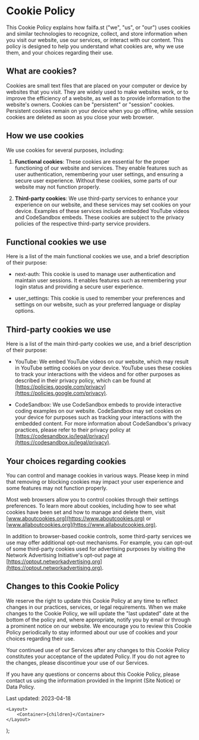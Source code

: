 
# Cookie Policy

This Cookie Policy explains how failfa.st ("we", "us", or "our") uses cookies and similar
technologies to recognize, collect, and store information when you visit our website, use our
services, or interact with our content. This policy is designed to help you understand what cookies
are, why we use them, and your choices regarding their use.

## What are cookies?

Cookies are small text files that are placed on your computer or device by websites that you visit.
They are widely used to make websites work, or to improve the efficiency of a website, as well as to
provide information to the website's owners. Cookies can be "persistent" or "session" cookies.
Persistent cookies remain on your device when you go offline, while session cookies are deleted as
soon as you close your web browser.

## How we use cookies

We use cookies for several purposes, including:

1. **Functional cookies**: These cookies are essential for the proper functioning of our website and
   services. They enable features such as user authentication, remembering your user settings, and
   ensuring a secure user experience. Without these cookies, some parts of our website may not
   function properly.

2. **Third-party cookies**: We use third-party services to enhance your experience on our website,
   and these services may set cookies on your device. Examples of these services include embedded
   YouTube videos and CodeSandbox embeds. These cookies are subject to the privacy policies of the
   respective third-party service providers.

## Functional cookies we use

Here is a list of the main functional cookies we use, and a brief description of their purpose:

-   next-auth: This cookie is used to manage user authentication and maintain user sessions. It
    enables features such as remembering your login status and providing a secure user experience.

-   user_settings: This cookie is used to remember your preferences and settings on our website,
    such as your preferred language or display options.

## Third-party cookies we use

Here is a list of the main third-party cookies we use, and a brief description of their purpose:

-   YouTube: We embed YouTube videos on our website, which may result in YouTube setting cookies on
    your device. YouTube uses these cookies to track your interactions with the videos and for other
    purposes as described in their privacy policy, which can be found at
    [https://policies.google.com/privacy](https://policies.google.com/privacy).

-   CodeSandbox: We use CodeSandbox embeds to provide interactive coding examples on our website.
    CodeSandbox may set cookies on your device for purposes such as tracking your interactions with
    the embedded content. For more information about CodeSandbox's privacy practices, please refer
    to their privacy policy at
    [https://codesandbox.io/legal/privacy](https://codesandbox.io/legal/privacy).

## Your choices regarding cookies

You can control and manage cookies in various ways. Please keep in mind that removing or blocking
cookies may impact your user experience and some features may not function properly.

Most web browsers allow you to control cookies through their settings preferences. To learn more
about cookies, including how to see what cookies have been set and how to manage and delete them,
visit [www.aboutcookies.org](https://www.aboutcookies.org) or
[www.allaboutcookies.org](https://www.allaboutcookies.org).

In addition to browser-based cookie controls, some third-party services we use may offer additional
opt-out mechanisms. For example, you can opt-out of some third-party cookies used for advertising
purposes by visiting the Network Advertising Initiative's opt-out page at
[https://optout.networkadvertising.org](https://optout.networkadvertising.org).

## Changes to this Cookie Policy

We reserve the right to update this Cookie Policy at any time to reflect changes in our practices,
services, or legal requirements. When we make changes to the Cookie Policy, we will update the "last
updated" date at the bottom of the policy and, where appropriate, notify you by email or through a
prominent notice on our website. We encourage you to review this Cookie Policy periodically to stay
informed about our use of cookies and your choices regarding their use.

Your continued use of our Services after any changes to this Cookie Policy constitutes your
acceptance of the updated Policy. If you do not agree to the changes, please discontinue your use of
our Services.

If you have any questions or concerns about this Cookie Policy, please contact us using the
information provided in the Imprint (Site Notice) or Data Policy.

Last updated: 2023-04-18

	<Layout>
		<Container>{children}</Container>
	</Layout>
);
